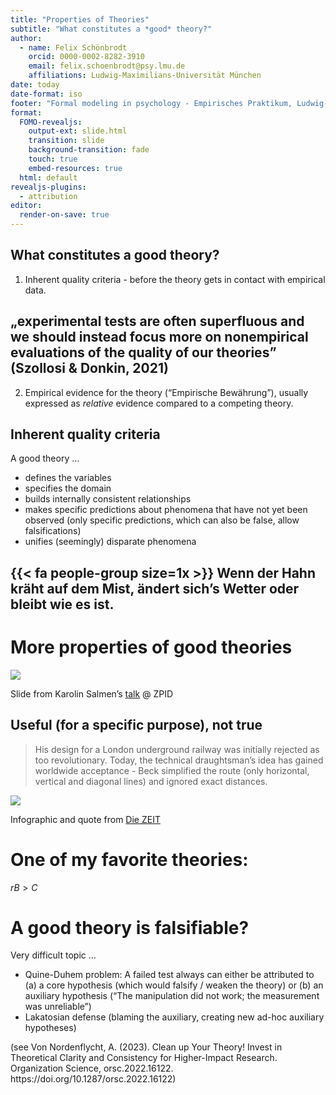 ---
title: "Properties of Theories"
subtitle: "What constitutes a *good* theory?"
author:
  - name: Felix Schönbrodt
    orcid: 0000-0002-8282-3910
    email: felix.schoenbrodt@psy.lmu.de
    affiliations: Ludwig-Maximilians-Universität München
date: today
date-format: iso
footer: "Formal modeling in psychology - Empirisches Praktikum, Ludwig-Maximilians-Universität München"
format: 
  FOMO-revealjs: 
    output-ext: slide.html
    transition: slide
    background-transition: fade
    touch: true
    embed-resources: true
  html: default
revealjs-plugins:
  - attribution 
editor: 
  render-on-save: true
---

## What constitutes a good theory?

1. Inherent quality criteria - before the theory gets in contact with empirical data.

::: {.callout-note}
# „experimental tests are often superfluous and we should instead focus more on nonempirical evaluations of the quality of our theories" (Szollosi & Donkin, 2021)
:::

2. Empirical evidence for the theory ("Empirische Bewährung"), usually expressed as *relative* evidence compared to a competing theory.

## Inherent quality criteria

A good theory ...

- defines the variables
- specifies the domain
- builds internally consistent relationships
- makes specific predictions about phenomena that have not yet been observed (only specific predictions, which can also be false, allow falsifications)
- unifies (seemingly) disparate phenomena

::: {.callout-note}
# {{< fa people-group size=1x >}} Wenn der Hahn kräht auf dem Mist, ändert sich's Wetter oder bleibt wie es ist.
:::

# More properties of good theories

![](img/properties_good_theory.png)

::: {.attribution}
Slide from Karolin Salmen's [talk](https://zpid.cloud.panopto.eu/Panopto/Pages/Viewer.aspx?id=436e9d94-31be-4e66-b4c3-aee500ba2e9b) @ ZPID
:::

## Useful (for a specific purpose), not true

> His design for a London underground railway was initially rejected as too revolutionary. Today, the technical draughtsman's idea has gained worldwide acceptance - Beck simplified the route (only horizontal, vertical and diagonal lines) and ignored exact distances.

![](img/Subway_map_ZEIT.webp)

::: footer
Infographic and quote from [Die ZEIT](https://www.zeit.de/2023/47/infografiker-kartograph-forscher-illustration)
:::

# One of my favorite theories:

[$rB>C$]{.hl}

<!-- TODO Hamilton -->


# A good theory is falsifiable?

Very difficult topic ...

- Quine-Duhem problem: A failed test always can either be attributed to (a) a core hypothesis (which would falsify / weaken the theory) or (b) an auxiliary hypothesis ("The manipulation did not work; the measurement was unreliable")
- Lakatosian defense (blaming the auxiliary, creating new ad-hoc auxiliary hypotheses)

(see Von Nordenflycht, A. (2023). Clean up Your Theory! Invest in Theoretical Clarity and Consistency for Higher-Impact Research. Organization Science, orsc.2022.16122. https://doi.org/10.1287/orsc.2022.16122)